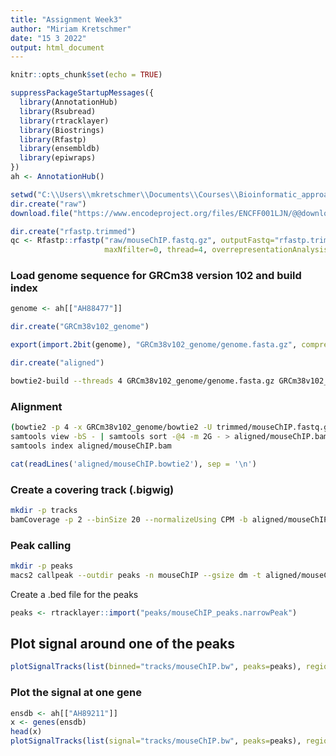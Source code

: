 ---
title: "Assignment Week3"
author: "Miriam Kretschmer"
date: "15 3 2022"
output: html_document
---

```{r setup, include=FALSE}
knitr::opts_chunk$set(echo = TRUE)
```

```{r}
suppressPackageStartupMessages({
  library(AnnotationHub)
  library(Rsubread)
  library(rtracklayer)
  library(Biostrings)
  library(Rfastp)
  library(ensembldb)
  library(epiwraps)
})
ah <- AnnotationHub()
```

```{r, eval=FALSE}
setwd("C:\\Users\\mkretschmer\\Documents\\Courses\\Bioinformatic_approaches\\Week3")
dir.create("raw")
download.file("https://www.encodeproject.org/files/ENCFF001LJN/@@download/ENCFF001LJN.fastq.gz", dest="raw/mouseChIP.fastq.gz")
```

```{r, eval = FALSE}
dir.create("rfastp.trimmed")
qc <- Rfastp::rfastp("raw/mouseChIP.fastq.gz", outputFastq="rfastp.trimmed/mouseChIP", 
                     maxNfilter=0, thread=4, overrepresentationAnalysis=TRUE)
```


### Load genome sequence for GRCm38 version 102 and build index

```{r, eval=FALSE}
genome <- ah[["AH88477"]]

dir.create("GRCm38v102_genome")

export(import.2bit(genome), "GRCm38v102_genome/genome.fasta.gz", compress=TRUE)

dir.create("aligned")
```

```{bash, engine.opts='-l', eval=FALSE}
bowtie2-build --threads 4 GRCm38v102_genome/genome.fasta.gz GRCm38v102_genome/bowtie2
```


### Alignment

```{bash, engine.opts='-l', eval=FALSE}
(bowtie2 -p 4 -x GRCm38v102_genome/bowtie2 -U trimmed/mouseChIP.fastq.gz) 2> aligned/mouseChIP.bowtie2 |\
samtools view -bS - | samtools sort -@4 -m 2G - > aligned/mouseChIP.bam
samtools index aligned/mouseChIP.bam
```
```{r comment=''}
cat(readLines('aligned/mouseChIP.bowtie2'), sep = '\n')
```


### Create a covering track (.bigwig)

```{bash, engine.opts='-l', eval=FALSE}
mkdir -p tracks
bamCoverage -p 2 --binSize 20 --normalizeUsing CPM -b aligned/mouseChIP.bam -o tracks/mouseChIP.bw
```


### Peak calling

```{bash, engine.opts='-l', eval=FALSE}
mkdir -p peaks
macs2 callpeak --outdir peaks -n mouseChIP --gsize dm -t aligned/mouseChIP.bam
```
Create a .bed file for the peaks
```{r}
peaks <- rtracklayer::import("peaks/mouseChIP_peaks.narrowPeak")
```


## Plot signal around one of the peaks

```{r}
plotSignalTracks(list(binned="tracks/mouseChIP.bw", peaks=peaks), region=peaks[26], extend = 500)
```

### Plot the signal at one gene
```{r}
ensdb <- ah[["AH89211"]]
x <- genes(ensdb)
head(x)
plotSignalTracks(list(signal="tracks/mouseChIP.bw", peaks=peaks), region="Clk1", ensdb=ensdb)
```
